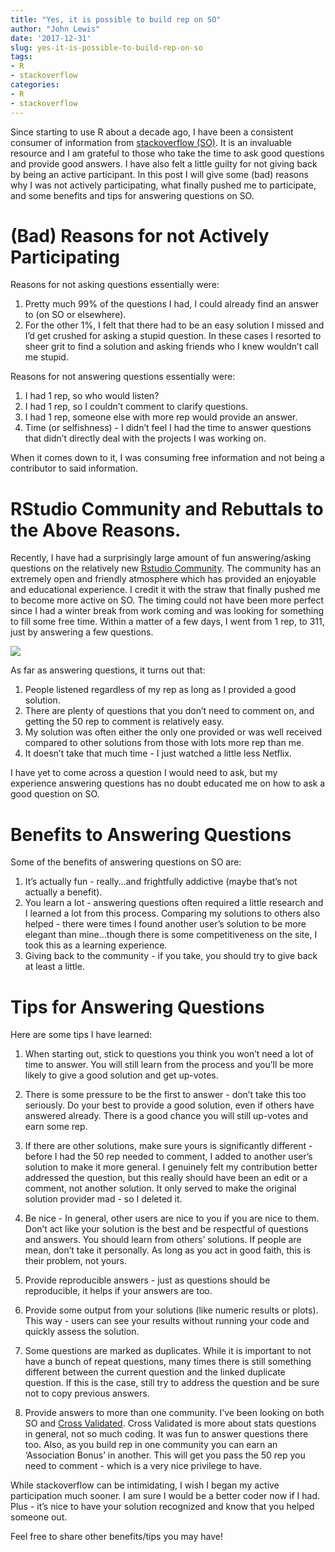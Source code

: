 ```yaml
---
title: "Yes, it is possible to build rep on SO"
author: "John Lewis"
date: '2017-12-31'
slug: yes-it-is-possible-to-build-rep-on-so
tags:
- R
- stackoverflow
categories:
- R
- stackoverflow
---
```


Since starting to  use R about a decade ago, I have been a consistent consumer of information from [stackoverflow (SO)](https://stackoverflow.com/). It is an invaluable resource and I am grateful to those who take the time to ask good questions and provide good answers. I have also felt a little guilty for not giving back by being an active participant. In this post I will give some (bad) reasons why I was not actively participating, what finally pushed me to participate, and some benefits and tips for answering questions on SO.

# (Bad) Reasons for not Actively Participating

Reasons for not asking questions essentially were:

1. Pretty much 99% of the questions I had, I could already find an answer to (on SO or elsewhere).
2. For the other 1%, I felt that there had to be an easy solution I missed and I'd get crushed for asking a stupid question. In these cases I resorted to sheer grit to find a solution and asking friends who I knew wouldn't call me stupid. 

Reasons for not answering questions essentially were: 

1. I had 1 rep, so who would listen?
2. I had 1 rep, so I couldn't comment to clarify questions.
3. I had 1 rep, someone else with more rep would provide an answer.
3. Time (or selfishness) - I didn't feel I had the time to  answer questions that didn't directly deal with the projects I was working on. 

When it comes down to it, I was consuming free information and not being a contributor to said information. 

# RStudio Community and Rebuttals to the Above Reasons. 

Recently, I have had a surprisingly large amount of fun answering/asking questions on the relatively new [Rstudio Community](https://community.rstudio.com/). The community has an extremely open and friendly atmosphere which has provided an enjoyable and educational experience. I credit it with the straw that finally pushed me to become more active on SO. The timing could not have been more perfect since I had a winter break from work coming and was looking for something to fill some free time. Within a matter of a few days, I went from 1 rep, to 311, just by answering a few questions.



![](/img/rep_page.png)




As far as answering questions, it turns out that:

1. People listened regardless of my rep as long as I provided a good solution.
2. There are plenty of questions that you don't need to comment on, and getting the 50 rep to comment is relatively easy. 
3. My solution was often either the only one provided or was well received compared to other solutions from those with lots more rep than me. 
4. It doesn't take that much time - I just watched a little less Netflix.

I have yet to come across a question I would need to ask, but my experience answering questions has no doubt educated me on how to ask a good question on SO.

# Benefits to Answering Questions

Some of the benefits of answering questions on SO are:

1. It's actually fun - really...and frightfully addictive (maybe that's not actually a benefit).
2. You learn a lot - answering questions often required a little research and I learned a lot from this process. Comparing my solutions to others also helped - there were times I found another user's solution to be more elegant than mine...though there is some competitiveness on the site, I took this as a learning experience. 
3. Giving back to the community - if you take, you should try to give back at least a little. 

# Tips for Answering Questions

Here are some tips I have learned:

1. When starting out, stick to questions you think you won't need a lot of time to answer. You will still learn from the process and you'll be more likely to give a good solution and get up-votes. 

2. There is some pressure to be the first to answer - don't take this too seriously. Do your best to provide a good solution, even if others have answered already. There is a good chance you will still up-votes and earn some rep.

3. If there are other solutions, make sure yours is significantly different - before I had the 50 rep needed to comment, I added to another user's solution to make it more general. I genuinely felt my contribution better addressed the question, but this really should have been an edit or a comment, not another solution. It only served to make the original solution provider mad - so I deleted it. 

4. Be nice - In general, other users are nice to you if you are nice to them. Don't act like your solution is the best and be respectful of questions and answers. You should learn from others' solutions. If people are mean, don't take it personally. As long as you act in good faith, this is their problem, not yours. 

5. Provide reproducible answers - just as questions should be reproducible, it helps if your answers are too. 

6. Provide some output from your solutions (like numeric results or plots). This way - users can see your results without running your code and quickly assess the solution.

7. Some questions are marked as duplicates. While it is important to not have a bunch of repeat questions, many times there is still something different between the current question and the linked duplicate question. If this is the case, still try to address the question and be sure not to copy previous answers. 

8. Provide answers to more than one community. I've been looking on both SO and [Cross Validated](https://stats.stackexchange.com/). Cross Validated is more about stats questions in general, not so much coding. It was fun to answer questions there too. Also, as you build rep in one community you can earn an 'Association Bonus' in another. This will get you pass the 50 rep you need to comment - which is a very nice privilege to have.


While stackoverflow can be intimidating, I wish I began my active participation much sooner. I am sure I would be a better coder now if I had. Plus - it's nice to have your solution recognized and know that you helped someone out. 

Feel free to share other benefits/tips you may have!





